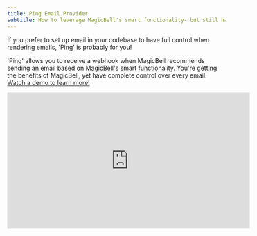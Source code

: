```yaml
---
title: Ping Email Provider
subtitle: How to leverage MagicBell's smart functionality- but still have complete control over emails. The best of both worlds!
---
```


If you prefer to set up email in your codebase to have full control when rendering emails, 'Ping' is probably for you!

'Ping' allows you to receive a webhook when MagicBell recommends sending an email based on [MagicBell's smart functionality](https://magicbell.com/docs/smart-notifications). You're getting the benefits of MagicBell, yet have complete control over every email. [Watch a demo to learn more!](https://www.youtube.com/watch?v=I7Ej9oBUhCY)

<iframe width="560" height="315" src="https://www.youtube.com/embed/I7Ej9oBUhCY" title="YouTube video player" frameBorder="0" allow="accelerometer; autoplay; clipboard-write; encrypted-media; gyroscope; picture-in-picture" allowFullScreen></iframe>
